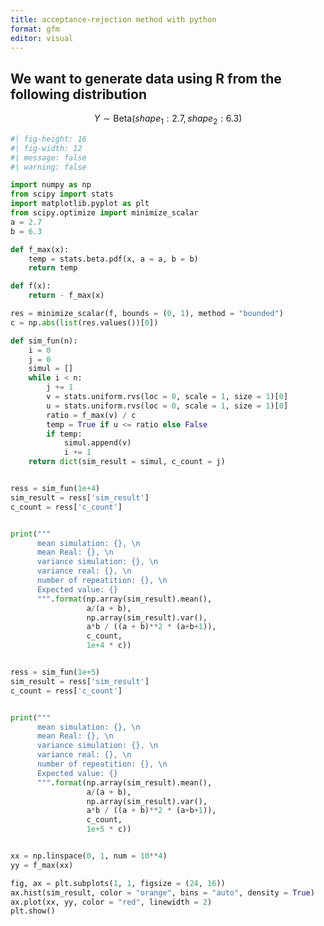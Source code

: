```yaml
---
title: acceptance-rejection method with python
format: gfm
editor: visual
---
```


## We want to generate data using R from the following distribution



$$
Y \sim \text{Beta}(shape_1: 2.7, shape_2: 6.3)
$$


```python
#| fig-height: 16
#| fig-width: 12
#| message: false
#| warning: false

import numpy as np 
from scipy import stats 
import matplotlib.pyplot as plt 
from scipy.optimize import minimize_scalar
a = 2.7
b = 6.3

def f_max(x):
    temp = stats.beta.pdf(x, a = a, b = b)
    return temp 

def f(x): 
    return - f_max(x)

res = minimize_scalar(f, bounds = (0, 1), method = "bounded")
c = np.abs(list(res.values())[0])

def sim_fun(n):
    i = 0
    j = 0
    simul = []
    while i < n:
        j += 1
        v = stats.uniform.rvs(loc = 0, scale = 1, size = 1)[0]
        u = stats.uniform.rvs(loc = 0, scale = 1, size = 1)[0]
        ratio = f_max(v) / c
        temp = True if u <= ratio else False 
        if temp:
            simul.append(v)
            i += 1
    return dict(sim_result = simul, c_count = j)


ress = sim_fun(1e+4)
sim_result = ress['sim_result']
c_count = ress['c_count']


print("""
      mean simulation: {}, \n
      mean Real: {}, \n
      variance simulation: {}, \n
      variance real: {}, \n
      number of repeatition: {}, \n
      Expected value: {}
      """.format(np.array(sim_result).mean(), 
                 a/(a + b), 
                 np.array(sim_result).var(), 
                 a*b / ((a + b)**2 * (a+b+1)), 
                 c_count, 
                 1e+4 * c))


ress = sim_fun(1e+5)
sim_result = ress['sim_result']
c_count = ress['c_count']


print("""
      mean simulation: {}, \n
      mean Real: {}, \n
      variance simulation: {}, \n
      variance real: {}, \n
      number of repeatition: {}, \n
      Expected value: {}
      """.format(np.array(sim_result).mean(), 
                 a/(a + b), 
                 np.array(sim_result).var(), 
                 a*b / ((a + b)**2 * (a+b+1)), 
                 c_count, 
                 1e+5 * c))


xx = np.linspace(0, 1, num = 10**4)
yy = f_max(xx)

fig, ax = plt.subplots(1, 1, figsize = (24, 16))
ax.hist(sim_result, color = "orange", bins = "auto", density = True)
ax.plot(xx, yy, color = "red", linewidth = 2)
plt.show()




```
